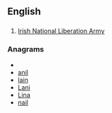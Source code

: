 ==English==
==={{initialism}}===
{{infl|en|initialism}}
# [[w:Irish National Liberation Army|Irish National Liberation Army]]

===Anagrams===
* {{alphagram|ailn}}
* [[anil#English|anil]]
* [[lain#English|lain]]
* [[Lani#English|Lani]]
* [[Lina#English|Lina]]
* [[nail#English|nail]]
